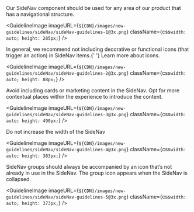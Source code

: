 
<Body
  className={css`
    margin-top: 24px;
  `}
>
  Our SideNav component should be used for any area of our product that has a
  navigational structure.
</Body>

<GuidelineImage
  imageURL={`${CDN}/images/new-guidelines/sideNav/sideNav-guidelines-1@3x.png`}
  className={css`
    width: auto;
    height: 285px;
  `}
/>

<Body>
  In general, we recommend not including decorative or functional icons (that
  trigger an action) in SideNav items.{' '}
</Body>

<Link href="https://www.mongodb.design/component/icon/guidelines/">Learn more about icons.</Link>

<GuidelineImage
  imageURL={`${CDN}/images/new-guidelines/sideNav/sideNav-guidelines-2@3x.png`}
  className={css`
    width: auto;
    height: 88px;
  `}
/>

<Body>
  Avoid including cards or marketing content in the SideNav. Opt for more
  contextual places within the experience to introduce the content.
</Body>

<GuidelineImage
  imageURL={`${CDN}/images/new-guidelines/sideNav/sideNav-guidelines-3@3x.png`}
  className={css`
    width: auto;
    height: 490px;
  `}
/>

<Body>Do not increase the width of the SideNav</Body>

<GuidelineImage
  imageURL={`${CDN}/images/new-guidelines/sideNav/sideNav-guidelines-4@3x.png`}
  className={css`
    width: auto;
    height: 383px;
  `}
/>

<Body>
  SideNav groups should always be accompanied by an icon that’s not already in
  use in the SideNav. The group icon appears when the SideNav is collapsed.
</Body>

<GuidelineImage
  imageURL={`${CDN}/images/new-guidelines/sideNav/sideNav-guidelines-5@3x.png`}
  className={css`
    width: auto;
    height: 373px;
  `}
/>
